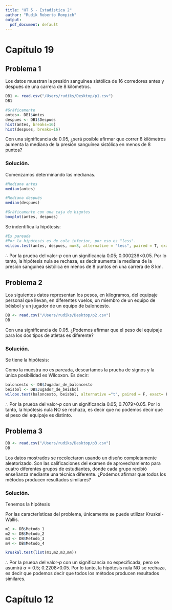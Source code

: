 ```yaml
---
title: "HT 5 - Estadística 2"
author: "Rudik Roberto Rompich"
output:
  pdf_document: default
---
```

# Capítulo 19


## Problema 1 
Los datos muestran la presión sanguínea sistólica de 16 corredores antes y después de una carrera de 8 kilómetros.

```r
DB1 <- read.csv("/Users/rudiks/Desktop/p1.csv")
DB1
```

```r
#Gráficamente 
antes<- DB1$Antes
despues <- DB1$Despues
hist(antes, breaks=16)
hist(despues, breaks=16)

```

Con una significancia de 0.05, ¿será posible afirmar que correr 8 kilómetros aumenta la mediana de la presión sanguínea sistólica en menos de 8 puntos?

### Solución.

Comenzamos determinando las medianas. 
```r
#Mediana antes 
median(antes)

#Mediana después 
median(despues)

#Gráficamente con una caja de bigotes 
boxplot(antes, despues)
```

Se indentifica la hipótesis: 

\begin{align*}
H_0: & \tilde{\mu}_A - \tilde{\mu}_D \geq 8\\
H_a: & \tilde{\mu}_A - \tilde{\mu}_D <8 
\end{align*}

```r
#Es pareada 
#Por la hipótesis es de cola inferior, por eso es "less". 
wilcox.test(antes, despues, mu=8, alternative = "less", paired = T, exact=F, conf.int = 0.95)
```
$\therefore$ Por la prueba del valor-$p$ con un significancia 0.05; 0.000236<0.05. Por lo tanto, la hipótesis nula se rechaza, es decir aumenta la mediana de la presión sanguínea sistólica en menos de 8 puntos en una carrera de 8 km. 


## Problema 2

Los  siguientes  datos  representan  los  pesos,  en  kilogramos,  del  equipaje  personal  que llevan, en diferentes vuelos, un miembro de  un equipo de béisbol y un jugador de  un equipo de baloncesto.

```r
DB <- read.csv("/Users/rudiks/Desktop/p2.csv")
DB
```


Con una significancia de 0.05. ¿Podemos afirmar que el peso del equipaje para los dos tipos de atletas es diferente?

### Solución.

Se tiene la hipótesis: 

\begin{align*}
H_0: & \tilde{\mu}_{beisbol} = \tilde{\mu}_{baloncesto} \\
H_a: & \tilde{\mu}_{beisbol} \neq \tilde{\mu}_{baloncesto}
\end{align*}

Como la muestra no es pareada, descartamos la prueba de signos y la única posibilidad es Wilcoxon. Es decir: 
```r
baloncesto <- DB$Jugador_de_baloncesto
beisbol <- DB$Jugador_de_beisbol
wilcox.test(baloncesto, beisbol, alternative ="t", paired = F, exact= F, conf.int = 0.95)
```
$\therefore$ Por la prueba del valor-$p$ con un significancia 0.05; 0.7079>0.05. Por lo tanto, la hipótesis nula NO se rechaza, es decir que no podemos decir que el peso del equipaje es distinto. 


## Problema 3 
```r
DB <- read.csv("/Users/rudiks/Desktop/p3.csv")
DB
```

Los  datos mostrados se recolectaron  usando  un  diseño  completamente  aleatorizado. Son las calificaciones del examen de aprovechamiento para cuatro diferentes grupos de estudiantes,  donde  cada  grupo  recibió  enseñanza  mediante  una  técnica  diferente. ¿Podemos afirmar que todos los métodos producen resultados similares?

### Solución.

Tenemos la hipótesis
\begin{align*}
H_0: & \tilde{\mu}_{1} = \tilde{\mu}_{2} = \tilde{\mu}_{3}= \tilde{\mu}_{4}  \\
H_a: & \tilde{\mu}_{1} \neq \tilde{\mu}_{2} \neq \tilde{\mu}_{3}\neq \tilde{\mu}_{4}
\end{align*}

Por las características del problema, únicamente se puede utilizar Kruskal-Wallis.
```r
m1 <- DB$Metodo_1
m2 <- DB$Metodo_2
m3 <- DB$Metodo_3
m4 <- DB$Metodo_4

kruskal.test(list(m1,m2,m3,m4))
```

$\therefore$ Por la prueba del valor-$p$ con un significancia no específicada, pero se asumirá $\alpha=0.5$; 0.2208>0.05. Por lo tanto, la hipótesis nula NO se rechaza, es decir que podemos decir que todos los métodos producen resultados similares. 


# Capítulo 12



